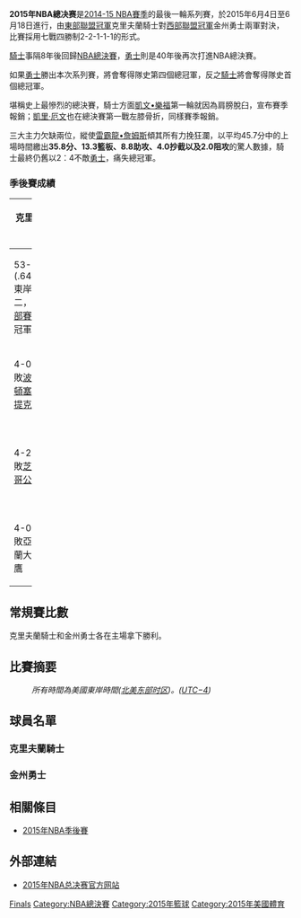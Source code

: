 {{multiple issues|
{{expand|time=2017-06-19T12:20:28+00:00}}
{{unreferenced|time=2017-06-19T12:20:28+00:00}}
}}
{{noteTA
|G1=NBA
|1 = zh-hans:加利福尼亚州; zh-hant:加利福尼亞州;
}}
{{NBA Finals summary
| image = The NBA Finals logo.svg
| league = NBA
| year = 2015
| champion = [[金州勇士|金州勇士]]
| champion_coach = [[史蒂夫·科尔|史蒂夫·科尔]]
| champion_games = 4
| runnerup = [[克里夫兰骑士|克里夫兰骑士]]
| runnerup_coach = [[大卫·布拉特|大卫·布拉特]]
| runnerup_games = 2
| date = 6月4日至6月17日
| MVP = [[安德烈·伊格达拉|安德烈·伊格达拉]]<br>（金州勇士）
| HOFers = 
| ECF result = [[克里夫兰骑士|騎士]]4-0擊敗[[亞特蘭大老鷹|老鷹]]
| WCF result = [[金州勇士|勇士]]4-1擊敗[[休士頓火箭|火箭]]
}}

'''2015年NBA總决赛'''是[[2014-15_NBA賽季|2014-15 NBA賽季]]的最後一輪系列賽，於2015年6月4日至6月18日進行，由[[東部聯盟_(NBA)|東部聯盟冠軍]]克里夫蘭騎士對[[西部聯盟_(NBA)|西部聯盟冠軍]]金州勇士兩軍對決，比賽採用七戰四勝制2-2-1-1-1的形式。

[[克里夫兰骑士|騎士]]事隔8年後回歸[[NBA總決賽|NBA總決賽]]，[[金州勇士|勇士]]則是40年後再次打進NBA總決賽。

如果[[金州勇士|勇士]]勝出本次系列賽，將會奪得隊史第四個總冠軍，反之[[克里夫蘭騎士|騎士]]將會奪得隊史首個總冠軍。

堪稱史上最慘烈的總決賽，騎士方面[[凯文·乐福|凱文•樂福]]第一輪就因為肩膀脫臼，宣布賽季報銷；[[凯里·欧文|凱里·厄文]]也在總決賽第一戰左膝骨折，同樣賽季報銷。

三大主力欠缺兩位，縱使[[勒布朗·詹姆斯|雷霸龍•詹姆斯]]傾其所有力挽狂瀾，以平均45.7分中的上場時間繳出'''35.8分、13.3籃板、8.8助攻、4.0抄截以及2.0阻攻'''的驚人數據，騎士最終仍舊以2：4不敵[[金州勇士|勇士]]，痛失總冠軍。

=== 季後賽成績 === 
{{main|2015年NBA季後賽}}
{|width=100% border=0 class=wikitable
|- valign=top
!colspan=2 width=40%|克里夫蘭騎士!!colspan=2 width=40%|金州勇士
|-
|53-29 (.646)/東岸第二，[[中部賽區|中部賽區]]冠軍<br />
!colspan=2|常規賽
|67-15 (.817)/西岸第一，[[太平洋賽區|太平洋賽區]]冠軍，常規賽冠軍<br />
|-
|4-0擊敗[[波士頓塞爾提克|波士頓塞爾提克]] 
!colspan=2|第一輪
|4-0擊敗[[紐奧良鵜鶘|紐奧良鵜鶘]]
|-
|4-2擊敗[[芝加哥公牛|芝加哥公牛]]
!colspan=2|分區半決賽
|4-2擊敗[[曼菲斯灰熊|曼菲斯灰熊]]
|-
|4-0擊敗亞特蘭大老鷹
!colspan=2|分區決賽
|4-1擊敗休士頓火箭
|}

== 常規賽比數 ==
克里夫蘭騎士和金州勇士各在主場拿下勝利。

{{basketballbox
 | bg=#fff
 | date = 2015年1月9日
 | report = {{NBA Recap|2015|0109|id=CLEGSW}}
 | team1 = 克里夫蘭騎士 |score1=94
 | team2 = '''金州勇士''' |score2='''112'''
 | place = [[加利福尼亞州|加利福尼亞州]] [[奧克蘭|奧克蘭]] [[甲骨文體育館|甲骨文體育館]] 
 }}
{{basketballbox
 | date = 2015年2月26日
 | report = {{NBA Recap|2015|0226|id=GSWCLE}}
 | team1 = 金州勇士 |score1=99
 | team2 = '''克里夫蘭騎士''' |score2='''110'''
 | place = [[俄亥俄州|俄亥俄州]] [[克里夫蘭|克里夫蘭]] [[速貸競技館|速貸競技館]]
 }}

== 比賽摘要 ==
:''所有時間為美國東岸時間([[北美东部时区|北美东部时区]])。([[UTC−4|UTC−4]])''
{{basketballbox|bg = #fff| date =6月4日 |time=9:00 pm |place=[[甲骨文競技館|甲骨文競技館]]，加利福尼亞州，奧克蘭
|team1=克里夫蘭騎士 |score1=100
|team2='''金州勇士''' |score2='''108'''
|report=[http://www.nba.com/games/20150604/CLEGSW/gameinfo.html Boxscore]
|Q1='''29'''–19 |Q2=22–'''29''' |Q3=22–'''25''' |Q4=25–25 |OT=2–'''10'''
|points1=[[雷霸龍·詹姆士|雷霸龍·詹姆士]] 44 |points2=[[斯蒂芬·科里|斯蒂芬·科里]] 26
|rebounds1=[[特里斯坦·湯普森|特里斯坦·湯普森]] 15 |rebounds2=[[安德魯·博古特|安德魯·博古特]] 9
|assist1=[[凱里·厄文|厄文]]、詹姆士 6 |assist2=斯蒂芬·科里 8
|attendance=19,596
|referee= Monty McCutchen, James Capers, Jason Phillips
}}
{{basketballbox|bg = #eee| date =6月7日 |time=8:00 pm |place=甲骨文競技館，加利福尼亞州，奧克蘭
|team1='''克里夫蘭騎士''' |score1='''95'''
|team2=金州勇士 |score2=93
|report=[http://www.nba.com/games/20150607/CLEGSW/gameinfo.html Boxscore]
|Q1=20–20 |Q2='''27'''–25 |Q3='''15'''–14 |Q4=25–'''28''' |OT=8–6
|points1=雷霸龍·詹姆士 39 |points2=[[克雷·湯普森|克雷·湯普森]] 34
|rebounds1=雷霸龍·詹姆士 16  |rebounds2=安德魯·博古特 10
|assist1=雷霸龍·詹姆士 11 |assist2=斯蒂芬·科里 5
|attendance=19,596
|referee=Scott Foster, Tony Brothers, Zach Zarba
}}
{{basketballbox|bg = #fff| date =6月9日 |time=9:00 pm |place=[[速貸球館|速貸球館]], 俄亥俄州, 克里夫蘭
|team1=金州勇士 |score1=91
|team2='''克里夫蘭騎士''' |score2='''96'''
|report=[http://www.nba.com/games/20150609/GSWCLE/gameinfo.html Boxscore]
|Q1=20–'''24''' |Q2=17–'''20''' |Q3=18–'''28''' |Q4='''36'''–24
|points1=斯蒂芬·科里 27 |points2=雷霸龍·詹姆士 40
|rebounds1=[[費斯圖斯·艾澤里|艾澤里]]、[[德雷蒙德·格林|格林]] 7 |rebounds2=[[特里斯坦·汤普森|特里斯坦·汤普森]] 13
|assist1=斯蒂芬·科里 6 |assist2=雷霸龍·詹姆士 8
|attendance=20,562
|referee=Dan Crawford, Marc Davis, Derrick Stafford 
}}
{{basketballbox|bg = #eee| date =6月11日 |time=9:00 pm |place=速貸球館, 俄亥俄州, 克里夫蘭
|team1='''金州勇士''' |score1='''103'''
|team2=克里夫蘭騎士 |score2=82
|report=[http://www.nba.com/games/20150611/GSWCLE/gameinfo.html Boxscore]
|Q1='''31'''–24 |Q2='''23'''–18 |Q3=22–'''28''' |Q4='''27'''–12
|points1=科里、伊格達拉 22 |points2=[[季莫費·莫兹戈夫|季莫費·莫兹戈夫]] 28	
|rebounds1=伊格達拉、[[哈里森·巴恩斯|巴恩斯]]、[[尚恩·李文斯頓|李文斯頓]] 8 |rebounds2=特里斯坦·汤普森 13	
|assist1=科里、格林 6 |assist2=雷霸龍·詹姆士 8
|attendance=20,562
|referee= Dan Crawford, Mike Callahan, Ken Mauer
}}
{{basketballbox|bg = #fff| date =6月14日 |time=8:00 pm |place=甲骨文競技館，加利福尼亞州，奧克蘭
|team1=克里夫蘭騎士 |score1=91
|team2='''金州勇士''' |score2='''104'''
|report=[http://www.nba.com/games/20150614/CLEGSW/gameinfo.html Boxscore]
|Q1=22–22 |Q2=28–'''29''' |Q3=17–'''22''' |Q4=24–'''31'''
|points1=雷霸龍·詹姆士 40 |points2=斯蒂芬·科里 37
|rebounds1=雷霸龍·詹姆士 14 |rebounds2=哈里森·巴恩斯 10
|assist1=雷霸龍·詹姆士 11 |assist2=安德烈·伊格達拉 7
|attendance=19,596
|referee= Monty McCutchen, James Capers, Jason Phillips
}}
{{basketballbox|bg = #eee| date =6月16日 |time=9:00 pm |place=速貸球館, 俄亥俄州, 克里夫蘭
|team1='''金州勇士''' |score1='''105'''
|team2=克里夫蘭騎士 |score2=97
|report=[http://www.nba.com/games/20150616/GSWCLE/gameinfo.html Boxscore]
|Q1='''28'''–15 |Q2=17–'''28''' |Q3='''28'''–18 |Q4=32–'''36'''
|points1=科里、伊格達拉 25 |points2=雷霸龍·詹姆士 32 
|rebounds1=德雷蒙德·格林 11 |rebounds2=雷霸龍·詹姆士 18
|assist1=  德雷蒙德·格林 10 |assist2=雷霸龍·詹姆士 9
|attendance=20,562
|referee= Scott Foster, Marc Davis, Zach Zarba
|series = 勇士4–2擊敗騎士 奪得2015年NBA總冠軍
}}

== 球員名單 ==
=== 克里夫蘭騎士 ===
{{Cleveland Cavaliers roster}}

=== 金州勇士 ===
{{Golden State Warriors}}

== 相關條目 ==
*[[2015年NBA季後賽|2015年NBA季後賽]]

== 外部連結 ==
*[https://web.archive.org/web/20150528235855/http://www.nba.com/playoffs/2015/finals/index.html?ls=pot 2015年NBA总决赛官方网站]
{{Golden State Warriors 2014-15 NBA champions}}
{{NBA Finals}}

[[Category:2014–15_NBA赛季|Finals]]
[[Category:NBA總決賽|Category:NBA總決賽]]
[[Category:2015年籃球|Category:2015年籃球]]
[[Category:2015年美國體育|Category:2015年美國體育]]